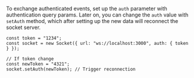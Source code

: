 To exchange authenticated events, set up the `auth` parameter with authentication query params. Later on, you can change
the `auth` value with `setAuth` method, which after setting up the new data will reconnect the socket server.

```tsx
const token = "1234";
const socket = new Socket({ url: "ws://localhost:3000", auth: { token } });

// If token change
const newToken = "4321";
socket.setAuth(newToken); // Trigger reconnection
```
